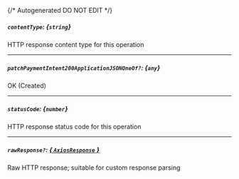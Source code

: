 {/* Autogenerated DO NOT EDIT  */}
##### `contentType`: *{`string`}*
HTTP response content type for this operation

---
##### `patchPaymentIntent200ApplicationJSONOneOf?`: *{`any`}*
OK (Created)

---
##### `statusCode`: *{`number`}*
HTTP response status code for this operation

---
##### `rawResponse?`: [*{ `AxiosResponse` }*](https://axios-http.com/docs/res_schema)
Raw HTTP response; suitable for custom response parsing

